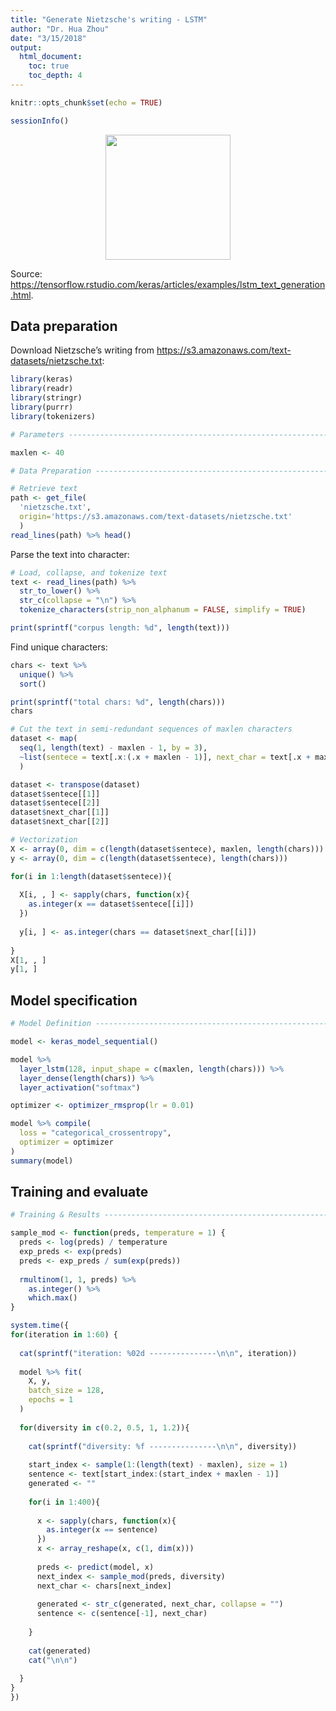 ```yaml
---
title: "Generate Nietzsche's writing - LSTM"
author: "Dr. Hua Zhou"
date: "3/15/2018"
output: 
  html_document:
    toc: true
    toc_depth: 4
---
```


```r
knitr::opts_chunk$set(echo = TRUE)
```

```r
sessionInfo()
```

<p align="center">
![](./nietzsche.jpg){width=200px}
</p>

Source: <https://tensorflow.rstudio.com/keras/articles/examples/lstm_text_generation.html>.

## Data preparation

Download Nietzsche's writing from <https://s3.amazonaws.com/text-datasets/nietzsche.txt>:
```r
library(keras)
library(readr)
library(stringr)
library(purrr)
library(tokenizers)

# Parameters --------------------------------------------------------------

maxlen <- 40

# Data Preparation --------------------------------------------------------

# Retrieve text
path <- get_file(
  'nietzsche.txt', 
  origin='https://s3.amazonaws.com/text-datasets/nietzsche.txt'
  )
read_lines(path) %>% head()
```

Parse the text into character:
```r
# Load, collapse, and tokenize text
text <- read_lines(path) %>%
  str_to_lower() %>%
  str_c(collapse = "\n") %>%
  tokenize_characters(strip_non_alphanum = FALSE, simplify = TRUE)

print(sprintf("corpus length: %d", length(text)))
```
Find unique characters:
```r
chars <- text %>%
  unique() %>%
  sort()

print(sprintf("total chars: %d", length(chars)))
chars
```

```r
# Cut the text in semi-redundant sequences of maxlen characters
dataset <- map(
  seq(1, length(text) - maxlen - 1, by = 3), 
  ~list(sentece = text[.x:(.x + maxlen - 1)], next_char = text[.x + maxlen])
  )

dataset <- transpose(dataset)
dataset$sentece[[1]]
dataset$sentece[[2]]
dataset$next_char[[1]]
dataset$next_char[[2]]
```

```r
# Vectorization
X <- array(0, dim = c(length(dataset$sentece), maxlen, length(chars)))
y <- array(0, dim = c(length(dataset$sentece), length(chars)))

for(i in 1:length(dataset$sentece)){
  
  X[i, , ] <- sapply(chars, function(x){
    as.integer(x == dataset$sentece[[i]])
  })
  
  y[i, ] <- as.integer(chars == dataset$next_char[[i]])
  
}
X[1, , ]
y[1, ]
```

## Model specification

```r
# Model Definition --------------------------------------------------------

model <- keras_model_sequential()

model %>%
  layer_lstm(128, input_shape = c(maxlen, length(chars))) %>%
  layer_dense(length(chars)) %>%
  layer_activation("softmax")

optimizer <- optimizer_rmsprop(lr = 0.01)

model %>% compile(
  loss = "categorical_crossentropy", 
  optimizer = optimizer
)
summary(model)
```

## Training and evaluate

```r
# Training & Results ----------------------------------------------------

sample_mod <- function(preds, temperature = 1) {
  preds <- log(preds) / temperature
  exp_preds <- exp(preds)
  preds <- exp_preds / sum(exp(preds))
  
  rmultinom(1, 1, preds) %>% 
    as.integer() %>%
    which.max()
}

system.time({
for(iteration in 1:60) {
  
  cat(sprintf("iteration: %02d ---------------\n\n", iteration))
  
  model %>% fit(
    X, y,
    batch_size = 128,
    epochs = 1
  )
  
  for(diversity in c(0.2, 0.5, 1, 1.2)){
    
    cat(sprintf("diversity: %f ---------------\n\n", diversity))
    
    start_index <- sample(1:(length(text) - maxlen), size = 1)
    sentence <- text[start_index:(start_index + maxlen - 1)]
    generated <- ""
    
    for(i in 1:400){
      
      x <- sapply(chars, function(x){
        as.integer(x == sentence)
      })
      x <- array_reshape(x, c(1, dim(x)))
      
      preds <- predict(model, x)
      next_index <- sample_mod(preds, diversity)
      next_char <- chars[next_index]
      
      generated <- str_c(generated, next_char, collapse = "")
      sentence <- c(sentence[-1], next_char)
      
    }
    
    cat(generated)
    cat("\n\n")
    
  }
}
})
```